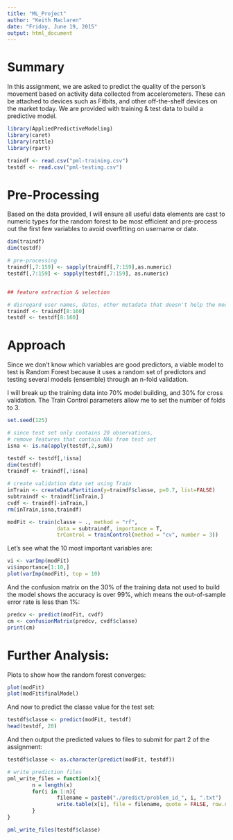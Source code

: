```yaml
---
title: "ML_Project"
author: "Keith Maclaren"
date: "Friday, June 19, 2015"
output: html_document
---
```

Summary
======
In this assignment, we are asked to predict the quality of the person's movement based on activity data collected from accelerometers.  These can be attached to devices such as Fitbits, and other off-the-shelf devices on the market today.  We are provided with training & test data to build a predictive model.

```r
library(AppliedPredictiveModeling)
library(caret)
library(rattle)
library(rpart)

traindf <- read.csv("pml-training.csv")
testdf <- read.csv("pml-testing.csv")
```

Pre-Processing
=============

Based on the data provided, I will ensure all useful data elements are cast to numeric types for the random forest to be most efficient and pre-process out the first few variables to avoid overfitting on username or date.
```r
dim(traindf)
dim(testdf)

# pre-processing
traindf[,7:159] <- sapply(traindf[,7:159],as.numeric) 
testdf[,7:159] <- sapply(testdf[,7:159], as.numeric) 


## feature extraction & selection

# disregard user names, dates, other metadata that doesn't help the model
traindf <- traindf[8:160]
testdf <- testdf[8:160]

```

Approach
==========
Since we don't know which variables are good predictors, a viable model to test is Random Forest because it uses a random set of predictors and testing several models (ensemble) through an n-fold validation.

I will break up the training data into 70% model building, and 30% for cross validation.  The Train Control parameters allow me to set the number of folds to 3.

```r
set.seed(125)

# since test set only contains 20 observations, 
# remove features that contain NAs from test set
isna <- is.na(apply(testdf,2,sum))

testdf <- testdf[,!isna]
dim(testdf)
traindf <- traindf[,!isna]

# create validation data set using Train 
inTrain <- createDataPartition(y=traindf$classe, p=0.7, list=FALSE)
subtraindf <- traindf[inTrain,]
cvdf <- traindf[-inTrain,]
rm(inTrain,isna,traindf)

modFit <- train(classe ~ ., method = "rf", 
                data = subtraindf, importance = T, 
                trControl = trainControl(method = "cv", number = 3))
```

Let's see what the 10 most important variables are:
```r
vi <- varImp(modFit)
vi$importance[1:10,]
plot(varImp(modFit), top = 10)
```

And the confusion matrix on the 30% of the training data not used to build the model shows the accuracy is over 99%, which means the out-of-sample error rate is less than 1%:
```r

predcv <- predict(modFit, cvdf)
cm <- confusionMatrix(predcv, cvdf$classe)
print(cm)
```


Further Analysis:
===================


Plots to show how the random forest converges:
```r
plot(modFit)
plot(modFit$finalModel)
```


And now to predict the classe value for the test set:

```r
testdf$classe <- predict(modFit, testdf)
head(testdf, 20)
```

And then output the predicted values to files to submit for part 2 of the assignment:
```r
testdf$classe <- as.character(predict(modFit, testdf))

# write prediction files
pml_write_files = function(x){
        n = length(x)
        for(i in 1:n){
                filename = paste0("./predict/problem_id_", i, ".txt")
                write.table(x[i], file = filename, quote = FALSE, row.names = FALSE, col.names = FALSE)
        }
}

pml_write_files(testdf$classe)
```